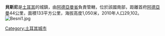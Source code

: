'''貝斯尼'''是[[土耳其|土耳其]]的城鎮，由[[阿德亞曼省|阿德亞曼省]]負責管轄，位於該國南部，距離首府[[阿德亞曼|阿德亞曼]]44公里，面積133平方公里，海拔高度1,050米，2010年人口29,102。
[[Image:Besni1.jpg|thumb]]
{{Turkey-geo-stub}}

[[Category:土耳其城市|Category:土耳其城市]]
